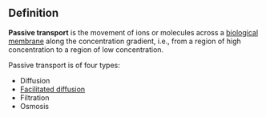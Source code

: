 ==Definition==

'''Passive transport''' is the movement of ions or molecules across a [[biological membrane]] along the concentration gradient, i.e., from a region of high concentration to a region of low concentration.

Passive transport is of four types:

* Diffusion
* [[Facilitated diffusion]]
* Filtration
* Osmosis

